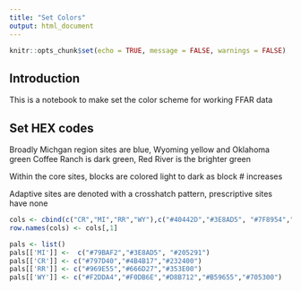 ```yaml
---
title: "Set Colors"
output: html_document
---
```


```r
knitr::opts_chunk$set(echo = TRUE, message = FALSE, warnings = FALSE)
```

## Introduction
This is a notebook to make set the color scheme for working FFAR data

## Set HEX codes
Broadly Michgan region sites are blue, Wyoming yellow and Oklahoma green
Coffee Ranch is dark green, Red River is the brighter green

Within the core sites, blocks are colored light to dark as block # increases

Adaptive sites are denoted with a crosshatch pattern, prescriptive sites have none

```r
cols <- cbind(c("CR","MI","RR","WY"),c("#40442D","#3E8AD5", "#7F8954","#D8B712"))
row.names(cols) <- cols[,1]

pals <- list()
pals[['MI']] <-  c("#79BAF2","#3E8AD5", "#205291")
pals[['CR']] <- c("#797D40","#4B4B17","#232400")  
pals[['RR']] <- c("#969E55","#666D27","#353E00")
pals[['WY']] <- c("#F2DDA4","#F0DB6E","#D8B712","#B59655","#705300")

```